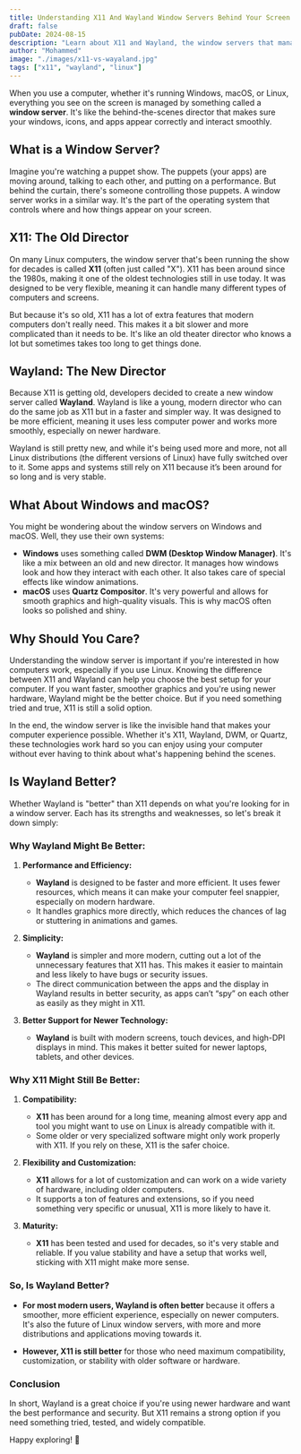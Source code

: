 ```yaml
---
title: Understanding X11 And Wayland Window Servers Behind Your Screen
draft: false
pubDate: 2024-08-15
description: "Learn about X11 and Wayland, the window servers that manage what you see on your screen. Discover how Wayland offers improved performance and simplicity compared to the older X11 system, and why each might be better depending on your needs."
author: "Mohammed"
image: "./images/x11-vs-wayaland.jpg"
tags: ["x11", "wayland", "linux"]
---
```


When you use a computer, whether it's running Windows, macOS, or Linux, everything you see on the screen is managed by something called a **window server**. It's like the behind-the-scenes director that makes sure your windows, icons, and apps appear correctly and interact smoothly.

## What is a Window Server?

Imagine you're watching a puppet show. The puppets (your apps) are moving around, talking to each other, and putting on a performance. But behind the curtain, there's someone controlling those puppets. A window server works in a similar way. It's the part of the operating system that controls where and how things appear on your screen.

## X11: The Old Director

On many Linux computers, the window server that's been running the show for decades is called **X11** (often just called "X"). X11 has been around since the 1980s, making it one of the oldest technologies still in use today. It was designed to be very flexible, meaning it can handle many different types of computers and screens.

But because it's so old, X11 has a lot of extra features that modern computers don't really need. This makes it a bit slower and more complicated than it needs to be. It's like an old theater director who knows a lot but sometimes takes too long to get things done.

## Wayland: The New Director

Because X11 is getting old, developers decided to create a new window server called **Wayland**. Wayland is like a young, modern director who can do the same job as X11 but in a faster and simpler way. It was designed to be more efficient, meaning it uses less computer power and works more smoothly, especially on newer hardware.

Wayland is still pretty new, and while it's being used more and more, not all Linux distributions (the different versions of Linux) have fully switched over to it. Some apps and systems still rely on X11 because it’s been around for so long and is very stable.

## What About Windows and macOS?

You might be wondering about the window servers on Windows and macOS. Well, they use their own systems:

- **Windows** uses something called **DWM (Desktop Window Manager)**. It's like a mix between an old and new director. It manages how windows look and how they interact with each other. It also takes care of special effects like window animations.
- **macOS** uses **Quartz Compositor**. It's very powerful and allows for smooth graphics and high-quality visuals. This is why macOS often looks so polished and shiny.

## Why Should You Care?

Understanding the window server is important if you're interested in how computers work, especially if you use Linux. Knowing the difference between X11 and Wayland can help you choose the best setup for your computer. If you want faster, smoother graphics and you're using newer hardware, Wayland might be the better choice. But if you need something tried and true, X11 is still a solid option.

In the end, the window server is like the invisible hand that makes your computer experience possible. Whether it's X11, Wayland, DWM, or Quartz, these technologies work hard so you can enjoy using your computer without ever having to think about what's happening behind the scenes.

## Is Wayland Better?

Whether Wayland is "better" than X11 depends on what you're looking for in a window server. Each has its strengths and weaknesses, so let's break it down simply:

### Why Wayland Might Be Better:

1. **Performance and Efficiency:**
   - **Wayland** is designed to be faster and more efficient. It uses fewer resources, which means it can make your computer feel snappier, especially on modern hardware.
   - It handles graphics more directly, which reduces the chances of lag or stuttering in animations and games.

2. **Simplicity:**
   - **Wayland** is simpler and more modern, cutting out a lot of the unnecessary features that X11 has. This makes it easier to maintain and less likely to have bugs or security issues.
   - The direct communication between the apps and the display in Wayland results in better security, as apps can’t “spy” on each other as easily as they might in X11.

3. **Better Support for Newer Technology:**
   - **Wayland** is built with modern screens, touch devices, and high-DPI displays in mind. This makes it better suited for newer laptops, tablets, and other devices.

### Why X11 Might Still Be Better:

1. **Compatibility:**
   - **X11** has been around for a long time, meaning almost every app and tool you might want to use on Linux is already compatible with it.
   - Some older or very specialized software might only work properly with X11. If you rely on these, X11 is the safer choice.

2. **Flexibility and Customization:**
   - **X11** allows for a lot of customization and can work on a wide variety of hardware, including older computers.
   - It supports a ton of features and extensions, so if you need something very specific or unusual, X11 is more likely to have it.

3. **Maturity:**
   - **X11** has been tested and used for decades, so it's very stable and reliable. If you value stability and have a setup that works well, sticking with X11 might make more sense.

### So, Is Wayland Better?

- **For most modern users, Wayland is often better** because it offers a smoother, more efficient experience, especially on newer computers. It's also the future of Linux window servers, with more and more distributions and applications moving towards it.

- **However, X11 is still better** for those who need maximum compatibility, customization, or stability with older software or hardware.

### Conclusion

In short, Wayland is a great choice if you're using newer hardware and want the best performance and security. But X11 remains a strong option if you need something tried, tested, and widely compatible.

Happy exploring! 🚀
